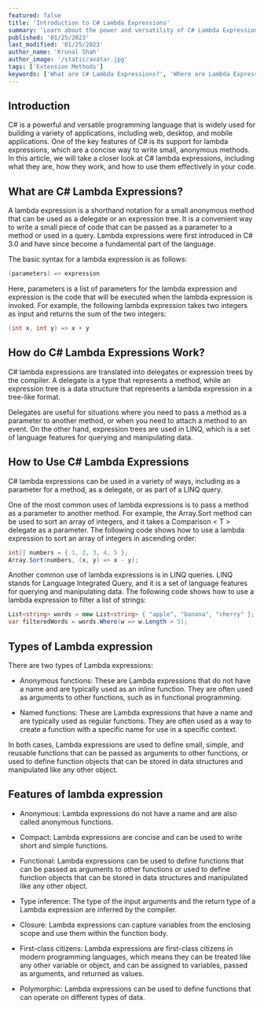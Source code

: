 ```yaml
---
featured: false
title: 'Introduction to C# Lambda Expressions'
summary: 'Learn about the power and versatility of C# Lambda Expressions, including syntax, usage, and implementation in building applications. Enhance your C# programming skills with our comprehensive guide.'
published: '01/25/2023'
last_modified: '01/25/2023'
author_name: 'Krunal Shah'
author_image: '/static/avatar.jpg'
tags: ['Extension Methods']
keywords: ['What are C# Lambda Expressions?', 'Where are Lambda Expressions used in C#?', 'When should Lambda Expressions be used in C#?', 'How do Lambda Expressions work in C#?', 'What are the advantages of using Lambda Expressions in C#?', 'What are the disadvantages of using Lambda Expressions in C#?', 'How are Lambda Expressions different from Anonymous Functions in C#?', 'What are the syntax rules for C# Lambda Expressions?', 'How can Lambda Expressions be used in LINQ in C#?', 'What is the difference between Lambda Expressions and Delegates in C#?', 'How can Lambda Expressions be used to simplify code in C#?', 'What are some common use cases for C# Lambda Expressions?', 'How can Lambda Expressions be used to improve performance in C#?', 'Where do C# Lambda Expressions come from and what is their history?', 'What are the best practices for using Lambda Expressions in C#?', 'How can Lambda Expressions be used to create functional programming in C#?', 'What are the similarities and differences between C# Lambda Expressions and Lambda Expressions in other programming languages?', 'How can Lambda Expressions be used to create more readable code in C#?', 'What are the limitations of C# Lambda Expressions?', 'How can C# Lambda Expressions be used to create more efficient code?', 'What are the benefits of using Lambda Expressions in C#?', 'What are the drawbacks of using Lambda Expressions in C#?', 'How can Lambda Expressions be used to create more maintainable code in C#?', 'What are the most common mistakes when using C# Lambda Expressions?', 'How can C# Lambda Expressions be used to improve the readability of code?', 'What are the key features of C# Lambda Expressions?', 'How can C# Lambda Expressions be used to make code more modular?', 'What are the best resources for learning about C# Lambda Expressions?', 'How can C# Lambda Expressions be used to create more reusable code?', 'What are the most important considerations when using C# Lambda Expressions?', 'How can C# Lambda Expressions be used to create more testable code?', 'What are the most important things to keep in mind when using C# Lambda Expressions?', 'How can C# Lambda Expressions be used to create more expressive code?', 'What are the most common misconceptions about C# Lambda Expressions?', 'How can C# Lambda Expressions be used to create more robust code?', 'What are the most important things to understand about C# Lambda Expressions?', 'How can C# Lambda Expressions be used to create more scalable code?', 'What are the most common pitfalls when using C# Lambda Expressions?', 'How can C# Lambda Expressions be used to create more secure code?', 'What are the most important things to remember when using C# Lambda Expressions?', 'How can C# Lambda Expressions be used to create more efficient code?', 'What are the most important things to know about C# Lambda Expressions?']
---
```


## Introduction

C# is a powerful and versatile programming language that is widely used for building a variety of applications, including web, desktop, and mobile applications. One of the key features of C# is its support for lambda expressions, which are a concise way to write small, anonymous methods. In this article, we will take a closer look at C# lambda expressions, including what they are, how they work, and how to use them effectively in your code.

## What are C# Lambda Expressions?

A lambda expression is a shorthand notation for a small anonymous method that can be used as a delegate or an expression tree. It is a convenient way to write a small piece of code that can be passed as a parameter to a method or used in a query. Lambda expressions were first introduced in C# 3.0 and have since become a fundamental part of the language.

The basic syntax for a lambda expression is as follows:

```csharp
(parameters) => expression
```

Here, parameters is a list of parameters for the lambda expression and expression is the code that will be executed when the lambda expression is invoked. For example, the following lambda expression takes two integers as input and returns the sum of the two integers:

```csharp
(int x, int y) => x + y
```

## How do C# Lambda Expressions Work?

C# lambda expressions are translated into delegates or expression trees by the compiler. A delegate is a type that represents a method, while an expression tree is a data structure that represents a lambda expression in a tree-like format.

Delegates are useful for situations where you need to pass a method as a parameter to another method, or when you need to attach a method to an event. On the other hand, expression trees are used in LINQ, which is a set of language features for querying and manipulating data.

## How to Use C# Lambda Expressions

C# lambda expressions can be used in a variety of ways, including as a parameter for a method, as a delegate, or as part of a LINQ query.

One of the most common uses of lambda expressions is to pass a method as a parameter to another method. For example, the Array.Sort method can be used to sort an array of integers, and it takes a Comparison < T > delegate as a parameter. The following code shows how to use a lambda expression to sort an array of integers in ascending order:

```csharp
int[] numbers = { 1, 2, 3, 4, 5 };
Array.Sort(numbers, (x, y) => x - y);
```

Another common use of lambda expressions is in LINQ queries. LINQ stands for Language Integrated Query, and it is a set of language features for querying and manipulating data. The following code shows how to use a lambda expression to filter a list of strings:

```csharp
List<string> words = new List<string> { "apple", "banana", "cherry" };
var filteredWords = words.Where(w => w.Length > 5);
```

## Types of Lambda expression

There are two types of Lambda expressions:

* Anonymous functions: These are Lambda expressions that do not have a name and are typically used as an inline function. They are often used as arguments to other functions, such as in functional programming.

* Named functions: These are Lambda expressions that have a name and are typically used as regular functions. They are often used as a way to create a function with a specific name for use in a specific context.

In both cases, Lambda expressions are used to define small, simple, and reusable functions that can be passed as arguments to other functions, or used to define function objects that can be stored in data structures and manipulated like any other object.

## Features of lambda expression

* Anonymous: Lambda expressions do not have a name and are also called anonymous functions.

* Compact: Lambda expressions are concise and can be used to write short and simple functions.

* Functional: Lambda expressions can be used to define functions that can be passed as arguments to other functions or used to define function objects that can be stored in data structures and manipulated like any other object.

* Type inference: The type of the input arguments and the return type of a Lambda expression are inferred by the compiler.

* Closure: Lambda expressions can capture variables from the enclosing scope and use them within the function body.

* First-class citizens: Lambda expressions are first-class citizens in modern programming languages, which means they can be treated like any other variable or object, and can be assigned to variables, passed as arguments, and returned as values.

* Polymorphic: Lambda expressions can be used to define functions that can operate on different types of data.
